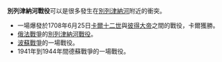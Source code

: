 '''別列津納河戰役'''可以是很多發生在[[別列津納河|別列津納河]]附近的衝突。

*一場爆發於1708年6月25日[[卡爾十二世|卡爾十二世]]與[[彼得大帝|彼得大帝]]之間的戰役，卡爾獲勝。
*[[俄法戰爭|俄法戰爭]]的[[別列津納河戰役|別列津納河戰役]]。
*[[波蘇戰爭|波蘇戰爭]]的一場戰役。
*1941年到1944年間德蘇戰爭的一場戰役。

{{Disambiguation|Cat=七字战事消歧义}}